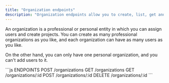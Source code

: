 ```yaml
---
title: "Organization endpoints"
description: "Organization endpoints allow you to create, list, get and delete Organizations."
---
```


An organization is a professional or personal entity in which you can assign users and create projects. 
You can create as many professional organizations as you like, and each organization can have as many users as you like.

On the other hand, you can only have one personal organization, and you can't add users to it.


<RequestExample>
```js ENDPOINTS
POST /organizations
GET /organizations 
GET /organizations/:id
POST /organizations/:id
DELETE /organizations/:id
```
</RequestExample>


<Snippet file="snippet-assembly-sdk.mdx" />
